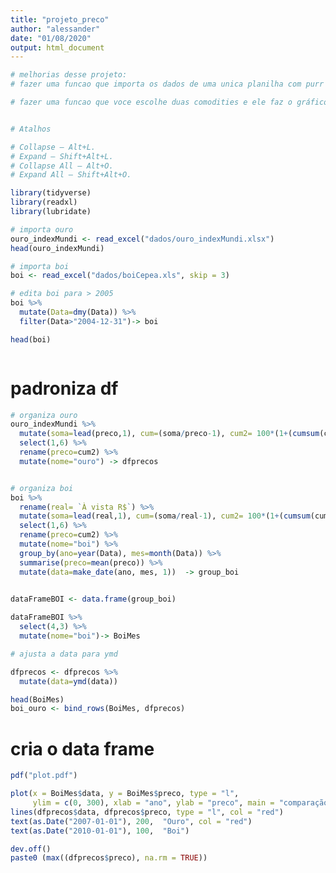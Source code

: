 ```yaml
---
title: "projeto_preco"
author: "alessander"
date: "01/08/2020"
output: html_document
---
```



```r

# melhorias desse projeto:
# fazer uma funcao que importa os dados de uma unica planilha com purr map, já colar os dados organizados por mes na planilha

# fazer uma funcao que voce escolhe duas comodities e ele faz o gráfico


# Atalhos

# Collapse — Alt+L.
# Expand — Shift+Alt+L.
# Collapse All — Alt+O.
# Expand All — Shift+Alt+O.


```


```r

library(tidyverse)
library(readxl)
library(lubridate)
```



```r

# importa ouro
ouro_indexMundi <- read_excel("dados/ouro_indexMundi.xlsx")
head(ouro_indexMundi)

# importa boi
boi <- read_excel("dados/boiCepea.xls", skip = 3)

# edita boi para > 2005
boi %>% 
  mutate(Data=dmy(Data)) %>% 
  filter(Data>"2004-12-31")-> boi

head(boi)



```



# padroniza df

```r

# organiza ouro
ouro_indexMundi %>% 
  mutate(soma=lead(preco,1), cum=(soma/preco-1), cum2= 100*(1+(cumsum(cum)))) %>% 
  select(1,6) %>% 
  rename(preco=cum2) %>% 
  mutate(nome="ouro") -> dfprecos


# organiza boi
boi %>% 
  rename(real= `À vista R$`) %>% 
  mutate(soma=lead(real,1), cum=(soma/real-1), cum2= 100*(1+(cumsum(cum)))) %>% 
  select(1,6) %>% 
  rename(preco=cum2) %>% 
  mutate(nome="boi") %>% 
  group_by(ano=year(Data), mes=month(Data)) %>% 
  summarise(preco=mean(preco)) %>% 
  mutate(data=make_date(ano, mes, 1))  -> group_boi 


dataFrameBOI <- data.frame(group_boi)
  
dataFrameBOI %>% 
  select(4,3) %>% 
  mutate(nome="boi")-> BoiMes

# ajusta a data para ymd

dfprecos <- dfprecos %>% 
  mutate(data=ymd(data))

head(BoiMes)
boi_ouro <- bind_rows(BoiMes, dfprecos)


```

# cria o data frame

```r

pdf("plot.pdf")

plot(x = BoiMes$data, y = BoiMes$preco, type = "l", 
     ylim = c(0, 300), xlab = "ano", ylab = "preco", main = "comparação Ouro x Boi (base 100) ")
lines(dfprecos$data, dfprecos$preco, type = "l", col = "red") 
text(as.Date("2007-01-01"), 200,  "Ouro", col = "red")
text(as.Date("2010-01-01"), 100,  "Boi")

dev.off()
paste0 (max((dfprecos$preco), na.rm = TRUE))

```


